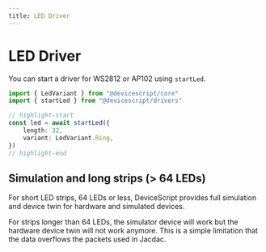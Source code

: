 ```yaml
---
title: LED Driver
---
```


# LED Driver

You can start a driver for WS2812 or AP102 using `startLed`.

```ts
import { LedVariant } from "@devicescript/core"
import { startLed } from "@devicescript/drivers"

// highlight-start
const led = await startLed({
    length: 32,
    variant: LedVariant.Ring,
})
// highlight-end
```

## Simulation and long strips (> 64 LEDs)

For short LED strips, 64 LEDs or less, DeviceScript provides full simulation and device twin
for hardware and simulated devices.

For strips longer than 64 LEDs, the simulator device will work but the hardware device twin will
not work anymore. This is a simple limitation that the data overflows the packets used in Jacdac.
